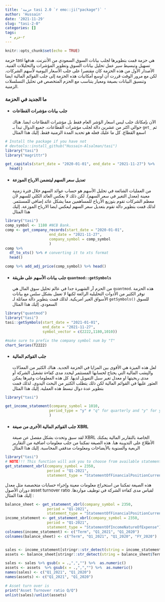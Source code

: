 ```yaml
---
title: 'حزمة tasi 2.0 `r emo::ji("package")` '
author: 'Hussain'
date: '2021-11-29'
slug: "tasi-2-0"
categories: []
tags:
  - حزم-r
---
```


```r
knitr::opts_chunk$set(echo = TRUE) 
```


حزمة tasi هي حزمة قمت بتطويرها لجلب بيانات السوق السعودي من الأنترنت. هدفها تسهيل وتبسيط سير عمل تحليل بيانات السوق وتطوير المؤشرات والتحليلات الفنية. الأصدار الأول من هذه الحزمة كان مقتصرا على جلب الأسعار اليومية لأسهم الشركات. لكن مع مرور الوقت قررت أن اوسع أمكانيات هذه الحزمة إلى جلب القوائم المالية ايضا وتنسيق البيانات بصيغة ومعيار يتناسب مع الحزم المتخصص في تحليل التسلسلات الزمنية. 


### ما الجديد في الحزمة 

 
- #### جلب بيانات مؤشرات القطاعات 
الآن بإمكانك جلب ليس اسعار الؤشر العام فقط بل مؤشرات القطاعات ايضا. هناك  حوالي  اكثر من  عشرين دالة لجلب مؤشرات القطاعات. جميع الدوال تبدأ بـ `get_` ثم اسمع القطاع. كل ما عليك فعله هو تحديد المدة الزمنية فقط. إليك هذا المثال 

```r
# Install the package if you have not 
# devtools::install_github("Hussain-Alsalman/tasi")
library("tasi")
library("magrittr")

get_capitals(start_date = "2020-01-01", end_date = "2021-11-27") %>% 
  head()

```
 

- ####  تعديل سعر السهم ليتضمن الارباح الموزعة
من العمليات الشائعة في تحليل الأسهم هو حساب عوائد السهم خلال فترة زمنية معينة (معدل التغير في سعر السهم). لكن ذلك لا يعكس العائد الكلي للسهم لأن معظم الشركات تقوم بتوزيع الأرباح للمساهمين مما يشكل عائد إضافي للمستثمر. لذلك قمت بتطوير دالة تقوم بتعديل سعر السهم ليعكس ايضا الارباح الموزعة. إليك هذا المثال 

```r
library("tasi")
comp_symbol <- 1180 #NCB Bank. 
comp <- get_company_records(start_date = "2020-01-01",
                    end_date = "2021-11-27",
                    company_symbol = comp_symbol
                    )
comp %>% 
  df_to_xts() %>% # converting it to xts format 
  head()

comp %>% add_adj_price(comp_symbol) %>% head()

```

- #### جلب بيانات الأسهم على طريقة  `quantmod::getSymbols`
من الحزم آر الشهيرة جدا في عالم تحليل سوق المال هي `quantmod`. هذه الحزمة توفر الكثير من الأدوات التحليلية الرائعة لكنها لا تعمل بشكل سلس مع بيانات الأسواق الغير امريكية. لذلك قمت بتطوير دالة مماثلة لـ `getSymbols()` للسوق السعودي. إليك هذا المثال 

```r
library("quantmod")
library("tasi")
tasi::getSymbols(start_date = "2021-01-01",
                 end_date = "2021-11-27",
                 symbol_vector = c(2222,1180,1010))

#make sure to prefix the company symbol num by "T" 
chart_Series(T2222)
```


- #### جلب القوائم المالية 
لعل هذه الميزة هي الأقوى بين المزايا في الحزمة الجديد. هناك الكثير من المعدٌلات والنِسَب المالية التي يحتاج لحسابها المستثمر ليحدد مدى كفاءة تشغيل الشركة أو مدى ربحيتها او معدل تغير سبل التمويل لديها. كل هذه المعلومات وغيرها يمكن العثور عليها في القوائم المالية لكن ذلك يتطلب الكثير من البحث اليدوي. لذلك قمت بتطوير عدة دوال تبسط هذه العملية. إليك هذا المثال 

```r
library("tasi")

get_income_statement(company_symbol = 1010,
                    period_type = "y" # "q" for quarterly and "y" for yearly
                    )

```


- #### جلب القوائم المالية الأخرى من صيغة XBRL 
لقد سبق وتحدث بشكل مفصل عن صيغة XBRL الخاصة بالتقارير المالية يمكنك الأطلاع على التدوينة هنا. هذه الصيغة تمكننا من جلب معلومات اضافية من التقارير الربعية والسنوية بالأيضاحات ومعلومات مدققي المحاسبة. إليك هذا المثال

```r
library("tasi")
# NOTE!!! This function will ask you to choose from available statements if you leave statement_type unfilled. 
get_statement_xbrl(company_symbol = 2350,
                   period = "Q1-2021",
                   statement_type = "StatementOfFinancialPositionCurrentNonCurrent")

```


هذه الصيغة تمكننا من  استخراج معلومات معينة وإجراء حسابات متخصصة مثل معدل دوران الأصول asset turnover ratio لقياس مدى كفاءة الشركة في توظيف مواردها. إليك هذا المثال : 

```r
balance_sheet <- get_statement_xbrl(company_symbol = 2350,
                   period = "Q1-2021",
                   statement_type = "StatementOfFinancialPositionCurrentNonCurrent") 
income_statement <- get_statement_xbrl(company_symbol = 2350,
                   period = "Q1-2021",
                   statement_type = "StatementOfIncomeNatureOfExpense") 
colnames(income_statement) <- c("Term", "Q1_2021", "Q1_2020")
colnames(balance_sheet) <- c("Term", "Q1_2021", "Q1_2020", "FY_2020")


sales <- income_statement[stringr::str_detect(string = income_statement$Term,"Sales of goods"),2:3]
assets <- balance_sheet[stringr::str_detect(string = balance_sheet$Term,"Total assets"),2:3]

sales <- sales %>% gsub(x = .,",","") %>%  as.numeric()
assets <- assets  %>% gsub(x = .,",","") %>%  as.numeric()
names(sales) <- c("Q1_2021", "Q1_2020")
names(assets) <- c("Q1_2021", "Q1_2020")

# Asset turn over is 
print("Asset Turnover ratio Q/Q")
unlist(sales)/unlist(assets)

```


